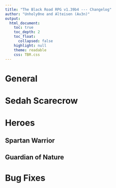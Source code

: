```yaml
---
title: "The Black Road RPG v1.39b4 --- Changelog"
author: "Unholy0ne and Alteisen (Av3n)"
output: 
  html_document: 
    toc: true
    toc_depth: 2
    toc_float:
      collapsed: false
    highlight: null
    theme: readable
    css: TBR.css
---
```


# General

# Sedah Scarecrow

# Heroes

## Spartan Warrior

## Guardian of Nature



# Bug Fixes

<!-- General -->
<!-- - Backpack have been renamed into Familiar -->
<!-- - Updated the boat replacement system to handle two concurrent boats. (This also means that the refund functionality has been removed) -->
<!-- - Olympian Gemstone Shards (Hyperion) now state the amount of charges in the generated save-code file -->
<!-- - Thundering Hammer of Zeus and Savage War Axe of Hephaestus are now simultaneously equippable under the current item uniqueness framework. See Bug Fixes for the reason why this occurred -->
<!-- - The Fire Elemental summon from the Blaze o' Glory item ability (Midas' Pendant of Wisdom) now has a mana pool which reflects it's duration -->
<!-- - The Roar item ability on Ares' Bloodthirsty Spear (Olympian Relic) now features a unique icon to indicate that it doesn't stack with Scroll of the Lesser Beast and Scroll of the Beast (Alchemy) -->
<!-- - Added a section on item uniqueness to the TBR Mechanics F9 entry -->

<!-- Heroes -->
<!-- - Updated the Spartan Warrior model -->
<!-- - Valor (Spartan Warrior) -->
<!-- ~ Mana cost increased to 25 / 75 / 160 / 250 / 340 / 425 / 515 / 600 (previously 25 / 50 / 85 / 140 / 210 / 300 / 405 / 525) -->
<!-- ~ AoE decreased to 300 (from 600) -->
<!-- ~ Restores 1.0 Strength + 0.15 / 0.2 / 0.25 / 0.3 / 0.35 / 0.45 / 0.55 / 0.65 Spell Healing over the duration -->
<!-- ~ No longer grants an armor bonus for the duration -->
<!-- ~ Duration decreased to 3 seconds (from 12 seconds) -->
<!-- ~ Cooldown decreased to 12 seconds (from 30 seconds) -->

<!-- Sedah Scarecrow (DPS Dummy) -->
<!-- The Sedah Scarecrow has been overhauled for DPS feedback purposes. It is no longer hostile by default and requires you to manually activate it by "purchasing" a token within 1000 units of it. Upon purchase, it becomes hostile and an user interface pops-up above the command card which details: -->
<!-- (1) Hero Information -->
<!-- (2) DPS calculations for Total, Physical, and Magical DPS. The calculation for DPS uses an average (mean) updated every second -->
<!-- (3) Misc. Statistics -->
<!-- (4) Ability to adjust the durability of the Sedah Scarecrow -->
<!-- (5) Buttons to configure the Sedah Scarecrow to Hades, Hyperion, and No Resistances durabilities -->
<!-- (6) Features a Close and Reset Timer button -->

<!-- The user interface tracks only tracks the damage you've dealt to it and it doesn't start timing until it takes damage from you. Lastly, the user interface automatically closes if you are no longer within 1000 units of it. -->

<!-- We've removed the Noirepyh Scarecrow as the functionality of having two scarecrows has been superseded. -->

<!-- Bug Fixes -->
<!-- - Transcendence (Cleric) auto-attacks on the DPS dummy now properly calculates the heal -->
<!-- - Adamantium Scythe (Medusa) tooltip correctly states that it has a critical strike multiplier of 2.5 times -->
<!-- - Assassinate (Assassin), Bum Rush (Warlord) and Charge (Spartan Warrior) path-finding has been updated to mimic pre-1.39b3 behaviour and attempts to find better placement options than before. It also has a better failsafe of simply closing the distance if a pathable spot cannot be found. Furthermore, all three spells now share the same trait that Assassinate (and previously Charge) has where the blink doesn't occur if you're within 125 units of the target -->
<!-- - The item uniqueness check non longer prints an error message no longer prints error messages when a familiar picks up a unique item. This is because item uniqueness is only enforced for heroes -->
<!-- - Picking up Savage War Axe of Hephaestus (Aeacus) no longer triggers the Thundering Hammer of Zeus (Olympian Relic) item uniqueness error message when you already have Hephaestus Thundering Axe (Weaponsmith) -->
<!-- - Picking up Warrior class exclusive items now states that Khaos Champion is a Warrior class hero -->
<!-- - Midas' Pendant of Wisdom's (Metalsmith Galen) Enfeeble proc for spell damage is functional again -->
<!-- - Updated spawn regions in the Tundra and Southern Highlands to address mobs spawning on cliff faces -->
<!-- - The save/load system now correctly encrypts and decrypts the value stored for the You picked the wrong house, fool achievement -->
<!-- - Fixed typos in F9 help and Gift of Wisdom (Familiar Skill) -->

<!-- Heroes -->
<!-- - The Spartan Warrior soundset is changed to Garithos (from Arthas with Forstmourne) -->
<!-- - Updated the icon for Spartan Warrior -->
<!-- - Embolden (Guardian of Nature) ~ replaces Roar -->
<!-- ~ Grants 0.15 / 0.175 / 0.2 / 0.225 / 0.25 / 0.275 / 0.3 / 0.325 Strength + 0.3 / 0.35 / 0.4 / 0.45 / 0.5 / 0.55 / 0.6 / 0.65 Intelligence bonus damage for the duration -->
<!-- ~ No longer grants bonus armor for the duration -->
<!-- ~ AoE: 600 -->
<!-- ~ Mana cost: 50 / 75 / 100 / 150 / 225 / 300 / 450 / 600 -->
<!-- ~ Duration: 6 seconds -->
<!-- ~ Cooldown: 15 seconds -->

<!-- Bug Fixes -->
<!-- - Dancing Dagger (Assassin) no longer bounces to structures -->
<!-- - Added a failsafe for Uranus' item drops if neither the ground or air forms are currently in the arena -->
<!-- - Updated the code for Winds of War (Warlord), Chronowave (Sphinx), Thunderbolt (Druid), Maelstrom (Druid), and Death Wave (Warlock) to not depend on the same code that can cause the the grouping bug (for the time being) -->

<!-- Other -->
<!-- - Reformatted Aphrodite's Favour (Goldsmith)  item tooltip to read like Midas' Ring of Vigor -->
<!-- - Defeating Hades now cleans up all Ker adds -->

<!-- Heroes -->
<!-- - Impale (Warlord): Agility modifier reduced to 5.0 (from 6.0). -->
<!-- - Grave Seize (Khaos Champion): Strength modifier increased to 2.0 (from 1.0). -->

<!-- Adjustments to Sedah Scarecrow -->
<!-- - The Boss Template buttons now fire on-click -->
<!-- - Single-clicks for the  - and + buttons now fire on-release -->
<!-- - Holding the - and + buttons for at least one second begins decrementing / incrementing the Scarecrow's armor or resist by steps of 10 per second -->
<!-- - The Armor Type buttons now have a highlight effect when hovering over them -->
<!-- - [Bug Fix] Abilities such as Hallowed Ground now work on Sedah Scarecrow again -->
<!-- - The auto-close functionality when you're too far away from Sedah Scarecrow now runs as you open the UI -->

<!-- Other -->
<!-- - The level requirement for a bank has been reduced to 60 (from 85). -->
<!-- - A number of UI buttons now happen on-click rather than on-release as a side effect of addressing an UI bug. See #Bug-Fixes for more details -->
<!-- - Addressed a typo in Draught of the Phoenix's (Alchemist) crafting description -->
<!-- - Improved the language of Dispatch's (Spartan Warrior) tooltip to be more explicit that it is Spell Damage and Strength that contributes to the damage. -->
<!-- - The Hero Selection heroes now register 0 damage from all sources. -->

<!-- Bug Fixes -->
<!-- - Applying Ensnare to an already Ensnared unit now correctly sets the duration to the incoming Ensnare -->
<!-- - Fly-height is properly reset to zero when Mighty Leap (Midas' Band of Vigor) is interrupted by an Ensnare effect -->
<!-- - Made further adjustments to how the map groups units for enumeration. This addresses the bug with Winds of War (Warlord), Maelstrom & Thunderbolt (Druid), Death Wave (Warlock) and Sphinx's Chronowave mechanic that uses groups to track which units has been hit previously -->
<!-- - Updated the Warrior class intelligence level-ups to factor in how many levels are granted by a single-source of XP. (NB: This change does not retroactively address loads with the incorrect amount of intelligence) -->
<!-- - Multi-clicking UI buttons no longer registers multiple trigger events -->
<!-- - Selene (Hyperion) is now the damage source for her Meteor Shower ability (rather than Hyperion).  -->


<!-- Heroes -->
<!-- - Valor (Spartan Warrior) -->
<!-- ~ Now restores 75 / 150 / 250 / 500 / 750 / 1250 / 1875 / 2500 (+0.3 / 0.4 / 0.5 / 0.6 / 0.7 / 0.8 / 0.9 / 1.0 Strength and 0.25 / 0.3 / 0.35 / 0.4 / 0.45 / 0.5 / 0.55 / 0.6 Spell Healing) over the duration -->
<!-- - Dispatch (Spartan Warrior) -->
<!-- - Reduced the damage of the bleed component to 100 / 200 / 350 / 550 / 850 / 1250 / 2000 / 3000 (+2.0 STR and +0.5 SD) from 200 / 400 / 700 / 1050 / 1700 / 2500 / 3750 / 5500 (+3.0 STR and +0.5 SD) -->
<!-- - Veteran's Set (Spartan Warrior) -->
<!-- - Reworded the effect -->
<!-- - Now increases both Strength ratios on Dispatch (SW) to 3.0 (from 2.0). -->

<!-- Sedah Scarecrow -->
<!-- Added timer length functionality to the DPS UI. This allows you to set an infinite, 30s, 60s, or 180s timer. Swapping between timer lengths resets your DPS numbers.  -->
<!-- A fixed length timer "memorises" the buffs you had active when the timer is started. (The infinite length timer retains the old buff tracking functionality). -->

<!-- Other -->
<!-- - Improved the language of Silenus' Talisman (Midas) and Midas' Pendant of Wisdom (Metalsmith Galen) to clarify that the effect doesn't proc for spell-enhanced auto-attacks if the target is already Enfeebled. -->
<!-- - Updated the tooltips for Throw Javelin (SW), Charge (SW), Cataclysm (GoN), Tremor (GoN), and Impale (Warlord) be consistent with the new colour-coded style.  -->